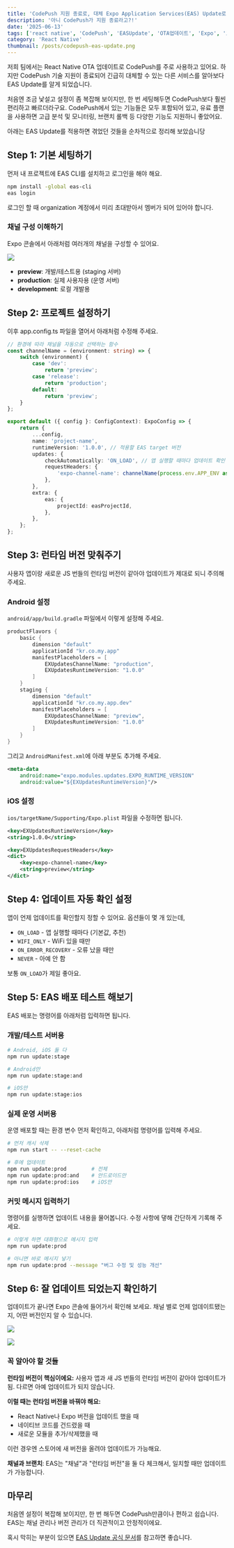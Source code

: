 ```yaml
---
title: 'CodePush 지원 종료로, 대체 Expo Application Services(EAS) Update로 갈아타기'
description: '아니 CodePush가 지원 종료라고?!'
date: '2025-06-13'
tags: ['react native', 'CodePush', 'EASUpdate', 'OTA업데이트', 'Expo', '모바일개발', '앱배포', '마이그레이션']
category: 'React Native'
thumbnail: /posts/codepush-eas-update.png
---
```


저희 팀에서는 React Native OTA 업데이트로 CodePush를 주로 사용하고 있어요.
하지만 CodePush 기술 지원이 종료되어 긴급히 대체할 수 있는 다른 서비스를 알아보다 EAS Update를 알게 되었습니다.

처음엔 조금 낯설고 설정이 좀 복잡해 보이지만, 한 번 세팅해두면 CodePush보다 훨씬 편리하고 빠르더라구요.
CodePush에서 있는 기능들은 모두 포함되어 있고, 유료 플랜을 사용하면 고급 분석 및 모니터링, 브랜치 롤백 등 다양한 기능도 지원하니 좋았어요.

아래는 EAS Update를 적용하면 겪었던 것들을 순차적으로 정리해 보았습니당

## Step 1: 기본 세팅하기

먼저 내 프로젝트에 EAS CLI를 설치하고 로그인을 해야 해요.

```bash
npm install -global eas-cli
eas login
```

로그인 할 때 organization 계정에서 미리 초대받아서 멤버가 되어 있어야 합니다.

### 채널 구성 이해하기

Expo 콘솔에서 아래처럼 여러개의 채널을 구성할 수 있어요.

![](https://velog.velcdn.com/images/bbahna/post/dd9f40b9-7ca1-4c9b-92e0-efd50dd7d7c5/image.png)

- **preview**: 개발/테스트용 (staging 서버)
- **production**: 실제 사용자용 (운영 서버)
- **development**: 로컬 개발용

## Step 2: 프로젝트 설정하기

이후 app.config.ts 파일을 열어서 아래처럼 수정해 주세요.

```typescript
// 환경에 따라 채널을 자동으로 선택하는 함수
const channelName = (environment: string) => {
	switch (environment) {
		case 'dev':
			return 'preview';
		case 'release':
			return 'production';
		default:
			return 'preview';
	}
};

export default ({ config }: ConfigContext): ExpoConfig => {
	return {
		...config,
		name: 'project-name',
		runtimeVersion: '1.0.0', // 적용할 EAS target 버전
		updates: {
			checkAutomatically: 'ON_LOAD', // 앱 실행할 때마다 업데이트 확인
			requestHeaders: {
				'expo-channel-name': channelName(process.env.APP_ENV as string),
			},
		},
		extra: {
			eas: {
				projectId: easProjectId,
			},
		},
	};
};
```

## Step 3: 런타임 버전 맞춰주기

사용자 앱이랑 새로운 JS 번들의 런타임 버전이 같아야 업데이트가 제대로 되니 주의해 주세요.

### Android 설정

`android/app/build.gradle` 파일에서 이렇게 설정해 주세요.

```groovy
productFlavors {
    basic {
        dimension "default"
        applicationId "kr.co.my.app"
        manifestPlaceholders = [
            EXUpdatesChannelName: "production",
            EXUpdatesRuntimeVersion: "1.0.0"
        ]
    }
    staging {
        dimension "default"
        applicationId "kr.co.my.app.dev"
        manifestPlaceholders = [
            EXUpdatesChannelName: "preview",
            EXUpdatesRuntimeVersion: "1.0.0"
        ]
    }
}
```

그리고 `AndroidManifest.xml`에 아래 부분도 추가해 주세요.

```xml
<meta-data
    android:name="expo.modules.updates.EXPO_RUNTIME_VERSION"
    android:value="${EXUpdatesRuntimeVersion}"/>
```

### iOS 설정

`ios/targetName/Supporting/Expo.plist` 파일을 수정하면 됩니다.

```xml
<key>EXUpdatesRuntimeVersion</key>
<string>1.0.0</string>

<key>EXUpdatesRequestHeaders</key>
<dict>
    <key>expo-channel-name</key>
    <string>preview</string>
</dict>
```

## Step 4: 업데이트 자동 확인 설정

앱이 언제 업데이트를 확인할지 정할 수 있어요. 옵션들이 몇 개 있는데,

- `ON_LOAD` - 앱 실행할 때마다 (기본값, 추천)
- `WIFI_ONLY` - WiFi 있을 때만
- `ON_ERROR_RECOVERY` - 오류 났을 때만
- `NEVER` - 아예 안 함

보통 `ON_LOAD`가 제일 좋아요.

## Step 5: EAS 배포 테스트 해보기

EAS 배포는 명령어를 아래처럼 입력하면 됩니다.

### 개발/테스트 서버용

```bash
# Android, iOS 둘 다
npm run update:stage

# Android만
npm run update:stage:and

# iOS만
npm run update:stage:ios
```

### 실제 운영 서버용

운영 배포할 때는 환경 변수 먼저 확인하고, 아래처럼 명령어를 입력해 주세요.

```bash
# 먼저 캐시 삭제
npm run start -- --reset-cache

# 후에 업데이트
npm run update:prod        # 전체
npm run update:prod:and    # 안드로이드만
npm run update:prod:ios    # iOS만
```

### 커밋 메시지 입력하기

명령어를 실행하면 업데이트 내용을 물어봅니다. 수정 사항에 댛해 간단하게 기록해 주세요.

```bash
# 이렇게 하면 대화형으로 메시지 입력
npm run update:prod

# 아니면 바로 메시지 넣기
npm run update:prod --message "버그 수정 및 성능 개선"
```

## Step 6: 잘 업데이트 되었는지 확인하기

업데이트가 끝나면 Expo 콘솔에 들어가서 확인해 보세요. 채널 별로 언제 업데이트됐는지, 어떤 버전인지 알 수 있습니다.

![](https://velog.velcdn.com/images/bbahna/post/7c06e129-912c-4376-a5b3-6345e4f63239/image.png)

![](https://velog.velcdn.com/images/bbahna/post/ab9cde50-d1a7-4a24-bf1f-7e388966e6a6/image.png)

### 꼭 알아야 할 것들

**런타임 버전이 핵심이에요:** 사용자 앱과 새 JS 번들의 런타임 버전이 같아야 업데이트가 됨. 다르면 아예 업데이트가 되지 않습니다.

**이럴 때는 런타임 버전을 바꿔야 해요:**

- React Native나 Expo 버전을 업데이트 했을 때
- 네이티브 코드를 건드렸을 때
- 새로운 모듈을 추가/삭제했을 때

이런 경우엔 스토어에 새 버전을 올려야 업데이트가 가능해요.

**채널과 브랜치**: EAS는 "채널"과 "런타임 버전"을 둘 다 체크해서, 일치할 때만 업데이트가 가능합니다.

## 마무리

처음엔 설정이 복잡해 보이지만, 한 번 해두면 CodePush만큼이나 편하고 쉽습니다. EAS는 채널 관리나 버전 관리가 더 직관적이고 안정적이에요.

혹시 막히는 부분이 있으면 [EAS Update 공식 문서](https://docs.expo.dev/eas-update/introduction/)를 참고하면 좋습니다.
